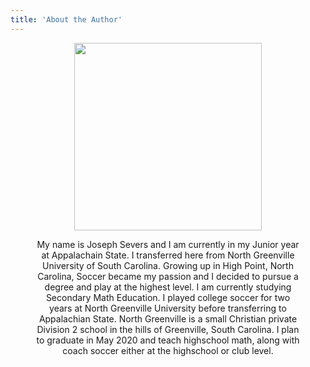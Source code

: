 ```yaml
---
title: 'About the Author'
---
```


<figure align = "middle">
<img src= "058AE7DB-3A44-480E-9261-344D6DE2B692.JPG" style = "height:300px;">

My name is Joseph Severs and I am currently in my Junior year at Appalachain State. I transferred here from North Greenville University of South Carolina. Growing up in High Point, North Carolina, Soccer became my passion and I decided to pursue a degree and play at the highest level. I am currently studying Secondary Math Education. I played college soccer for two years at North Greenville University before transferring to Appalachian State. North Greenville is a small Christian private Division 2 school in the hills of  Greenville, South Carolina. I plan to graduate in May 2020 and teach highschool math, along with coach soccer either at the highschool or club level.